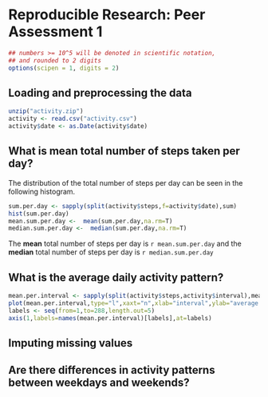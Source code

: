 # Reproducible Research: Peer Assessment 1

```r
## numbers >= 10^5 will be denoted in scientific notation,
## and rounded to 2 digits
options(scipen = 1, digits = 2)
```


## Loading and preprocessing the data
```r
unzip("activity.zip")
activity <- read.csv("activity.csv")
activity$date <- as.Date(activity$date)
```



## What is mean total number of steps taken per day?
The distribution of the total number of steps per day can be seen in the following histogram.

```r
sum.per.day <- sapply(split(activity$steps,f=activity$date),sum)
hist(sum.per.day)
mean.sum.per.day <-  mean(sum.per.day,na.rm=T)
median.sum.per.day <-  median(sum.per.day,na.rm=T)

```


The __mean__ total number of steps per day is `r mean.sum.per.day` and the __median__ total number of steps per day is `r median.sum.per.day`



## What is the average daily activity pattern?
```r
mean.per.interval <- sapply(split(activity$steps,activity$interval),mean,na.rm=T)
plot(mean.per.interval,type="l",xaxt="n",xlab="interval",ylab="average steps")
labels <- seq(from=1,to=288,length.out=5)
axis(1,labels=names(mean.per.interval)[labels],at=labels)

```



## Imputing missing values



## Are there differences in activity patterns between weekdays and weekends?
